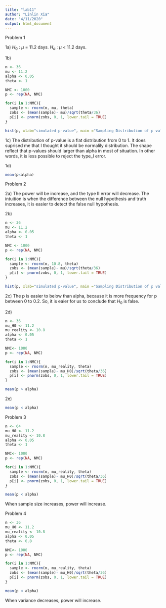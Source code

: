 ```yaml
---
title: "lab11"
author: "Linlin Xia"
date: "4/11/2020"
output: html_document
---
```


Problem 1

1a)
$H_0$ : $\mu$ = 11.2 days. 
$H_a$ : $\mu$ < 11.2 days.

1b)
```r
n <- 36
mu <- 11.2
alpha <- 0.05
theta <- 1

NMC <- 1000
p <- rep(NA, NMC)

for(i in 1:NMC){
  sample <- rnorm(n, mu, theta)
  zobs <- (mean(sample)- mu)/sqrt(theta/36)
  p[i] <- pnorm(zobs, 0, 1, lower.tail = TRUE)
}

hist(p, xlab="simulated p-value", main ="Sampling Distribution of p value")  
```

1c)
The distribution of p-value is a flat distribution from 0 to 1. It does suprised me that I thought it should be normalily distribution. The shape reflect that p-values should larger than alpha in most of situation. In other words, it is less possible to reject the type_I error.

1d)
```r
mean(p<alpha)
```

Problem 2

2a)
The power will be increase, and the type II error will decrease. The intuition is when the difference between the null hypothesis and truth increases, it is easier to detect the false null hypothesis.

2b)
```r
n <- 36
mu <- 11.2
alpha <- 0.05
theta <- 1

NMC <- 1000
p <- rep(NA, NMC)

for(i in 1:NMC){
  sample <- rnorm(n, 10.8, theta)
  zobs <- (mean(sample)- mu)/sqrt(theta/36)
  p[i] <- pnorm(zobs, 0, 1, lower.tail = TRUE)
}

hist(p, xlab="simulated p-value", main ="Sampling Distribution of p value")  
```

2c)
The p is easier to below than alpha, because it is more frequency for p between 0 to 0.2. So, it is eaier for us to conclude that $H_0$ is false. 

2d)
```r
n <- 36
mu_H0 <- 11.2
mu_reality <- 10.8
alpha <- 0.05
theta <- 1

NMC<- 1000
p <- rep(NA, NMC)

for(i in 1:NMC){
  sample <- rnorm(n, mu_reality, theta)
  zobs <- (mean(sample)- mu_H0)/sqrt(theta/36)
  p[i] <- pnorm(zobs, 0, 1, lower.tail = TRUE)
}

mean(p > alpha)
```

2e)
```r
mean(p < alpha)
```

Problem 3

```r
n <- 64
mu_H0 <- 11.2
mu_reality <- 10.8
alpha <- 0.05
theta <- 1

NMC<- 1000
p <- rep(NA, NMC)

for(i in 1:NMC){
  sample <- rnorm(n, mu_reality, theta)
  zobs <- (mean(sample)- mu_H0)/sqrt(theta/36)
  p[i] <- pnorm(zobs, 0, 1, lower.tail = TRUE)
}

mean(p < alpha) 
```
When sample size increases, power will increase.

Problem 4
```r
n <- 36
mu_H0 <- 11.2
mu_reality <- 10.8
alpha <- 0.05
theta <- 0.8

NMC<- 1000
p <- rep(NA, NMC)

for(i in 1:NMC){
  sample <- rnorm(n, mu_reality, theta)
  zobs <- (mean(sample)- mu_H0)/sqrt(theta/36)
  p[i] <- pnorm(zobs, 0, 1, lower.tail = TRUE)
}

mean(p < alpha)
```
When variance decreases, power will increase.